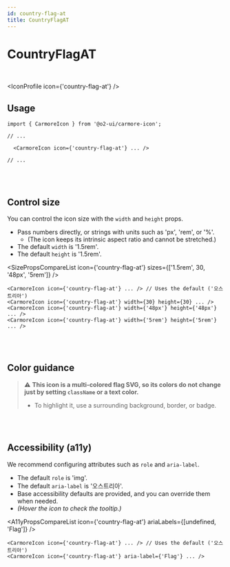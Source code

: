```yaml
---
id: country-flag-at
title: CountryFlagAT
---
```




# CountryFlagAT

<br />

<IconProfile icon={'country-flag-at'} />

## Usage

```tsx
import { CarmoreIcon } from '@o2-ui/carmore-icon';

// ...

  <CarmoreIcon icon={'country-flag-at'} ... />

// ...
```

<br />
<br />

## Control size

You can control the icon size with the `width` and `height` props.

- Pass numbers directly, or strings with units such as 'px', 'rem', or '%'.
  - (The icon keeps its intrinsic aspect ratio and cannot be stretched.)
- The default `width` is '1.5rem'.
- The default `height` is '1.5rem'.

<SizePropsCompareList icon={'country-flag-at'} sizes={['1.5rem', 30, '48px', '5rem']} />

```tsx
<CarmoreIcon icon={'country-flag-at'} ... /> // Uses the default ('오스트리아')
<CarmoreIcon icon={'country-flag-at'} width={30} height={30} ... />
<CarmoreIcon icon={'country-flag-at'} width={'48px'} height={'48px'} ... />
<CarmoreIcon icon={'country-flag-at'} width={'5rem'} height={'5rem'} ... />
```

<br />
<br />

## Color guidance

> ⚠️ <b>This icon is a multi-colored flag SVG, so its colors do not change just by setting `className` or a text color.</b>
>
> - To highlight it, use a surrounding background, border, or badge.

<br />
<br />

## Accessibility (a11y)

We recommend configuring attributes such as `role` and `aria-label`.

- The default `role` is 'img'.
- The default `aria-label` is '오스트리아'.
- Base accessibility defaults are provided, and you can override them when needed.
- _(Hover the icon to check the tooltip.)_

<A11yPropsCompareList icon={'country-flag-at'} ariaLabels={[undefined, 'Flag']} />

```tsx
<CarmoreIcon icon={'country-flag-at'} ... /> // Uses the default ('오스트리아')
<CarmoreIcon icon={'country-flag-at'} aria-label={'Flag'} ... />
```
